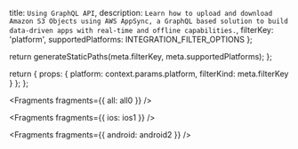   title: `Using GraphQL API`,
  description: `Learn how to upload and download Amazon S3 Objects using AWS AppSync, a GraphQL based solution to build data-driven apps with real-time and offline capabilities.`,
  filterKey: 'platform',
  supportedPlatforms: INTEGRATION_FILTER_OPTIONS
};



  return generateStaticPaths(meta.filterKey, meta.supportedPlatforms);
};

  return {
    props: {
      platform: context.params.platform,
      filterKind: meta.filterKey
    }
  };
};


<Fragments fragments={{ all: all0 }} />


<Fragments fragments={{ ios: ios1 }} />


<Fragments fragments={{ android: android2 }} />
